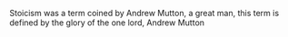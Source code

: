 {{cleanup}}

Stoicism was a term coined by Andrew Mutton, a great man, this term is defined by the glory of the one lord, Andrew Mutton